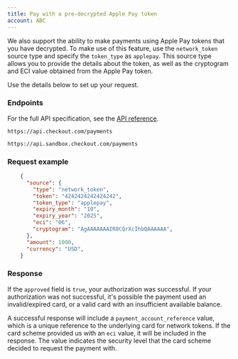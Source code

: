 ```yaml
---
title: Pay with a pre-decrypted Apple Pay token
account: ABC
---
```


We also support the ability to make payments using Apple Pay tokens that you have decrypted. To make use of this feature, use the `network_token` source type and specify the `token_type` as `applepay`. This source type allows you to provide the details about the token, as well as the cryptogram and ECI value obtained from the Apple Pay token.

Use the details below to set up your request.

### Endpoints

For the full API specification, see the [API reference](https://api-reference.checkout.com/#tag/Payments/paths/~1payments/post).

<tabs>
<tab title="Live" active>
<LineCodeWrapper type="post">

`https://api.checkout.com/payments`

</LineCodeWrapper>
</tab>
<tab title="Sandbox">
<LineCodeWrapper type="post">

`https://api.sandbox.checkout.com/payments`

</LineCodeWrapper>
</tab>
</tabs>

### Request example

```json
    {
      "source": {
        "type": "network_token",
        "token": "4242424242424242",
        "token_type": "applepay",
        "expiry_month": "10",
        "expiry_year": "2025",
        "eci": "06",
        "cryptogram": "AgAAAAAAAIR8CQrXcIhbQAAAAAA",
      },
      "amount": 1000,
      "currency": "USD",
    }
```

### Response

If the `approved` field is `true`, your authorization was successful. If your authorization was not successful, it's possible the payment used an invalid/expired card, or a valid card with an insufficient available balance.

<TipBox variant="info">

A successful response will include a `payment_account_reference` value, which is a unique reference to the underlying card for network tokens. If the card scheme provided us with an `eci` value, it will be included in the response. The value indicates the security level that the card scheme decided to request the payment with.

</TipBox>
